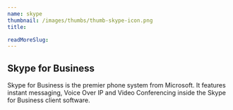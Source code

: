 ```yaml
---
name: skype
thumbnail: /images/thumbs/thumb-skype-icon.png
title: 

readMoreSlug:
---
```


## Skype for Business

Skype for Business is the premier phone system from Microsoft. It features instant messaging, Voice Over IP and Video Conferencing inside the Skype for Business client software.
